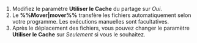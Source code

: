 1. Modifiez le paramètre **Utiliser le Cache** du partage sur *Oui*.
2. Le **%%Mover|mover%%** transfère les fichiers automatiquement selon votre programme. Les exécutions manuelles sont facultatives.
3. Après le déplacement des fichiers, vous pouvez changer le paramètre **Utiliser le Cache** sur *Seulement* si vous le souhaitez.

